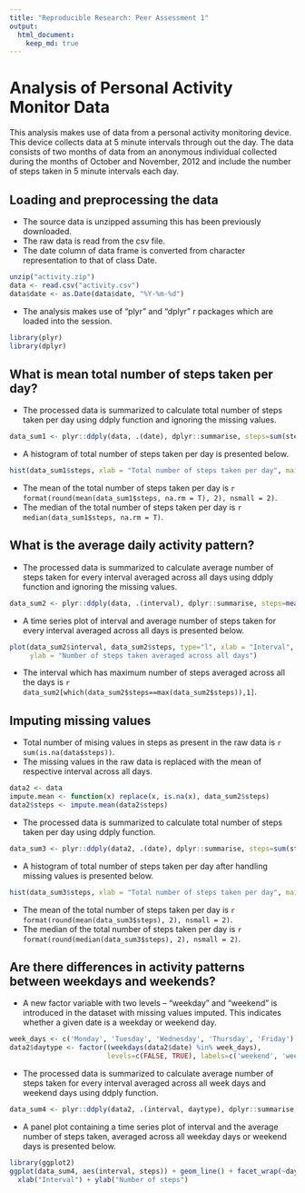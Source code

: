 ```yaml
---
title: "Reproducible Research: Peer Assessment 1"
output: 
  html_document:
    keep_md: true
---
```


# Analysis of Personal Activity Monitor Data

This analysis makes use of data from a personal activity monitoring device. This device collects data at 5 minute intervals through out the day. The data consists of two months of data from an anonymous individual collected during the months of October and November, 2012 and include the number of steps taken in 5 minute intervals each day.

## Loading and preprocessing the data
- The source data is unzipped assuming this has been previously downloaded. 
- The raw data is read from the csv file. 
- The date column of data frame is converted from character representation to that of class Date.
```r
unzip("activity.zip")
data <- read.csv("activity.csv")
data$date <- as.Date(data$date, "%Y-%m-%d")
```

- The analysis makes use of "plyr" and "dplyr" r packages which are loaded into the session.
```r
library(plyr)
library(dplyr)
```

## What is mean total number of steps taken per day?
- The processed data is summarized to calculate  total number of steps taken per day using ddply function and ignoring the missing values.
```r
data_sum1 <- plyr::ddply(data, .(date), dplyr::summarise, steps=sum(steps, na.rm = T))
```

- A histogram of total number of steps taken per day is presented below.
```r
hist(data_sum1$steps, xlab = "Total number of steps taken per day", main = "")
```

- The mean of the total number of steps taken per day is `r format(round(mean(data_sum1$steps, na.rm = T), 2), nsmall = 2)`.
- The median of the total number of steps taken per day is `r median(data_sum1$steps, na.rm = T)`.

## What is the average daily activity pattern?
- The processed data is summarized to calculate average number of steps taken for every interval averaged across all days using ddply function and ignoring the missing values.
```r
data_sum2 <- plyr::ddply(data, .(interval), dplyr::summarise, steps=mean(steps, na.rm = T))
```

- A time series plot of interval and average number of steps taken for every interval averaged across all days is presented below.
```r
plot(data_sum2$interval, data_sum2$steps, type="l", xlab = "Interval", 
     ylab = "Number of steps taken averaged across all days")
```

- The interval which has maximum number of steps averaged across all the days is `r data_sum2[which(data_sum2$steps==max(data_sum2$steps)),1]`.

## Imputing missing values
- Total number of mising values in steps as present in the raw data is `r sum(is.na(data$steps))`.
- The missing values in the raw data is replaced with the mean of respective interval across all days.
```r
data2 <- data
impute.mean <- function(x) replace(x, is.na(x), data_sum2$steps)
data2$steps <- impute.mean(data2$steps)
```

- The processed data is summarized to calculate  total number of steps taken per day using ddply function.
```r
data_sum3 <- plyr::ddply(data2, .(date), dplyr::summarise, steps=sum(steps))
```

- A histogram of total number of steps taken per day after handling missing values is presented below.
```r
hist(data_sum3$steps, xlab = "Total number of steps taken per day", main = "")
```

- The mean of the total number of steps taken per day is `r format(round(mean(data_sum3$steps), 2), nsmall = 2)`.
- The median of the total number of steps taken per day is `r format(round(median(data_sum3$steps), 2), nsmall = 2)`.

## Are there differences in activity patterns between weekdays and weekends?
- A new factor variable with two levels – “weekday” and “weekend” is introduced in the dataset with missing values imputed. This indicates whether a given date is a weekday or weekend day.
```r
week_days <- c('Monday', 'Tuesday', 'Wednesday', 'Thursday', 'Friday')
data2$daytype <- factor((weekdays(data2$date) %in% week_days), 
                        levels=c(FALSE, TRUE), labels=c('weekend', 'weekday'))
```

- The processed data is summarized to calculate average number of steps taken for every interval averaged across all week days and weekend days using ddply function.
```r
data_sum4 <- plyr::ddply(data2, .(interval, daytype), dplyr::summarise, steps=mean(steps))
```

- A panel plot containing a time series plot of interval and the average number of steps taken, averaged across all weekday days or weekend days is presented below.
```r
library(ggplot2)
ggplot(data_sum4, aes(interval, steps)) + geom_line() + facet_wrap(~daytype,nrow = 2) + 
  xlab("Interval") + ylab("Number of steps")
```
